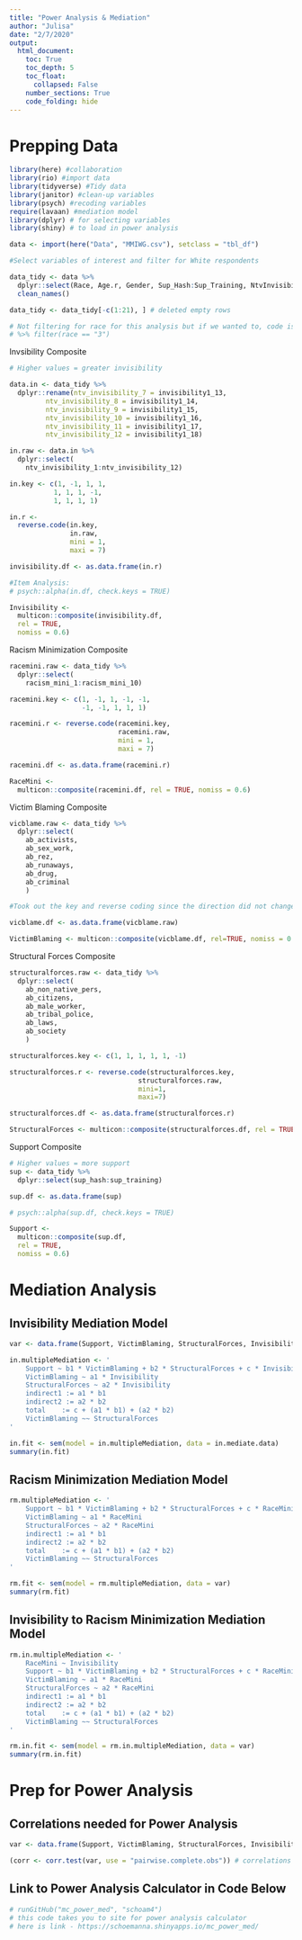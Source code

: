 ```yaml
---
title: "Power Analysis & Mediation"
author: "Julisa"
date: "2/7/2020"
output: 
  html_document:
    toc: True
    toc_depth: 5
    toc_float: 
      collapsed: False
    number_sections: True
    code_folding: hide
---
```


# Prepping Data 
```r

library(here) #collaboration
library(rio) #import data
library(tidyverse) #Tidy data
library(janitor) #clean-up variables
library(psych) #recoding variables
require(lavaan) #mediation model
library(dplyr) # for selecting variables
library(shiny) # to load in power analysis

data <- import(here("Data", "MMIWG.csv"), setclass = "tbl_df")

```

```r

#Select variables of interest and filter for White respondents

data_tidy <- data %>%
  dplyr::select(Race, Age.r, Gender, Sup_Hash:Sup_Training, NtvInvisibility_1:Invisibility1_18, IN_Violence, RacismMini_1:RacismMini_10, AB_Activists:AB_Laws) %>%
  clean_names() 

data_tidy <- data_tidy[-c(1:21), ] # deleted empty rows

# Not filtering for race for this analysis but if we wanted to, code is below
# %>% filter(race == "3") 


```

Invsibility Composite
```r
# Higher values = greater invisibility

data.in <- data_tidy %>%
  dplyr::rename(ntv_invisibility_7 = invisibility1_13,
         ntv_invisibility_8 = invisibility1_14,
         ntv_invisibility_9 = invisibility1_15,
         ntv_invisibility_10 = invisibility1_16,
         ntv_invisibility_11 = invisibility1_17,
         ntv_invisibility_12 = invisibility1_18)

in.raw <- data.in %>%
  dplyr::select(
    ntv_invisibility_1:ntv_invisibility_12)

in.key <- c(1, -1, 1, 1,
           1, 1, 1, -1,
           1, 1, 1, 1)

in.r <-
  reverse.code(in.key,
               in.raw,
               mini = 1,
               maxi = 7)

invisibility.df <- as.data.frame(in.r)

#Item Analysis:
# psych::alpha(in.df, check.keys = TRUE)

Invisibility <-
  multicon::composite(invisibility.df,
  rel = TRUE,
  nomiss = 0.6)
```

Racism Minimization Composite
```r
racemini.raw <- data_tidy %>%
  dplyr::select(
    racism_mini_1:racism_mini_10)

racemini.key <- c(1, -1, 1, -1, -1,
                  -1, -1, 1, 1, 1)

racemini.r <- reverse.code(racemini.key,
                           racemini.raw,
                           mini = 1,
                           maxi = 7)

racemini.df <- as.data.frame(racemini.r)

RaceMini <-
  multicon::composite(racemini.df, rel = TRUE, nomiss = 0.6)

```

Victim Blaming Composite
```r
vicblame.raw <- data_tidy %>%
  dplyr::select(
    ab_activists,
    ab_sex_work,
    ab_rez,
    ab_runaways,
    ab_drug,
    ab_criminal
    )

#Took out the key and reverse coding since the direction did not change for any of these values. 

vicblame.df <- as.data.frame(vicblame.raw)

VictimBlaming <- multicon::composite(vicblame.df, rel=TRUE, nomiss = 0.6)
```

Structural Forces Composite
```r
structuralforces.raw <- data_tidy %>%
  dplyr::select(
    ab_non_native_pers,
    ab_citizens,
    ab_male_worker,
    ab_tribal_police,
    ab_laws,
    ab_society
    )

structuralforces.key <- c(1, 1, 1, 1, 1, -1)

structuralforces.r <- reverse.code(structuralforces.key,
                                structuralforces.raw,
                                mini=1,
                                maxi=7)

structuralforces.df <- as.data.frame(structuralforces.r)

StructuralForces <- multicon::composite(structuralforces.df, rel = TRUE, nomiss=0.6)
```

Support Composite
```r
# Higher values = more support
sup <- data_tidy %>%
  dplyr::select(sup_hash:sup_training)

sup.df <- as.data.frame(sup)

# psych::alpha(sup.df, check.keys = TRUE)

Support <-
  multicon::composite(sup.df,
  rel = TRUE,
  nomiss = 0.6)
```

# Mediation Analysis

## Invisibility Mediation Model 
```r

var <- data.frame(Support, VictimBlaming, StructuralForces, Invisibility, RaceMini)

in.multipleMediation <- '
    Support ~ b1 * VictimBlaming + b2 * StructuralForces + c * Invisibility
    VictimBlaming ~ a1 * Invisibility
    StructuralForces ~ a2 * Invisibility
    indirect1 := a1 * b1
    indirect2 := a2 * b2
    total    := c + (a1 * b1) + (a2 * b2)
    VictimBlaming ~~ StructuralForces 
'

in.fit <- sem(model = in.multipleMediation, data = in.mediate.data)
summary(in.fit)    

```

## Racism Minimization Mediation Model
```r

rm.multipleMediation <- '
    Support ~ b1 * VictimBlaming + b2 * StructuralForces + c * RaceMini
    VictimBlaming ~ a1 * RaceMini
    StructuralForces ~ a2 * RaceMini
    indirect1 := a1 * b1
    indirect2 := a2 * b2
    total    := c + (a1 * b1) + (a2 * b2)
    VictimBlaming ~~ StructuralForces 
'

rm.fit <- sem(model = rm.multipleMediation, data = var)
summary(rm.fit)    

```

## Invisibility to Racism Minimization Mediation Model
```r
rm.in.multipleMediation <- '
    RaceMini ~ Invisibility
    Support ~ b1 * VictimBlaming + b2 * StructuralForces + c * RaceMini
    VictimBlaming ~ a1 * RaceMini
    StructuralForces ~ a2 * RaceMini
    indirect1 := a1 * b1
    indirect2 := a2 * b2
    total    := c + (a1 * b1) + (a2 * b2)
    VictimBlaming ~~ StructuralForces 
'

rm.in.fit <- sem(model = rm.in.multipleMediation, data = var)
summary(rm.in.fit) 
```


# Prep for Power Analysis 

## Correlations needed for Power Analysis
```r
var <- data.frame(Support, VictimBlaming, StructuralForces, Invisibility, RaceMini)

(corr <- corr.test(var, use = "pairwise.complete.obs")) # correlations for power analysis
```

## Link to Power Analysis Calculator in Code Below
```r
# runGitHub("mc_power_med", "schoam4") 
# this code takes you to site for power analysis calculator
# here is link - https://schoemanna.shinyapps.io/mc_power_med/
```
